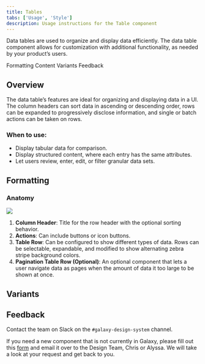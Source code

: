 ```yaml
---
title: Tables
tabs: ['Usage', 'Style']
description: Usage instructions for the Table component
---
```


<PageDescription>

Data tables are used to organize and display data efficiently. The data table component allows for customization with additional functionality, as needed by your product’s users.

</PageDescription>

<AnchorLinks>

<AnchorLink>Formatting</AnchorLink>
<AnchorLink>Content</AnchorLink>
<AnchorLink>Variants</AnchorLink>
<AnchorLink>Feedback</AnchorLink>

</AnchorLinks>

## Overview

The data table’s features are ideal for organizing and displaying data in a UI. The column headers can sort data in ascending or descending order, rows can be expanded to progressively disclose information, and single or batch actions can be taken on rows.

### When to use:

- Display tabular data for comparison.
- Display structured content, where each entry has the same attributes.
- Let users review, enter, edit, or filter granular data sets.

## Formatting

### Anatomy

<Row>
<Column colLg={12}>

<img src="https://res.cloudinary.com/dgcfg5cwe/image/upload/v1644717042/table-anatomy_qfkkc5.svg" class="center"></img>

</Column>
</Row>

1. **Column Header**: Title for the row header with the optional sorting behavior.
2. **Actions**: Can include buttons or icon buttons. 
3. **Table Row**: Can be configured to show different types of data. Rows can be selectable, expandable, and modified to show alternating zebra stripe background colors.
4. **Pagination Table Row (Optional)**: An optional component that lets a user navigate data as pages when the amount of data it too large to be shown at once.

## Variants



## Feedback

Contact the team on Slack on the ```#galaxy-design-system``` channel. 

If you need a new component that is not currently in Galaxy, please fill out this <a href="https://docs.google.com/document/d/1heu6QMCxnE8Hnu1AtyucOzcduhUYSyDmg5SEj05Rqb0/edit">form</a> and email it over to the Design Team, Chris or Alyssa. We will take a look at your request and get back to you.